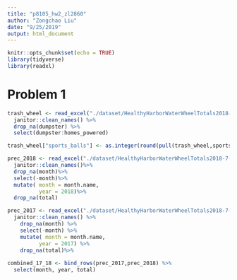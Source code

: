 ```yaml
---
title: "p8105_hw2_zl2860"
author: "Zongchao Liu"
date: "9/25/2019"
output: html_document
---
```


```r
knitr::opts_chunk$set(echo = TRUE)
library(tidyverse)
library(readxl)
```

# Problem 1 

```r
trash_wheel <- read_excel("./dataset/HealthyHarborWaterWheelTotals2018-7-28.xlsx", sheet = 1) %>%
  janitor::clean_names() %>%
  drop_na(dumpster) %>%
  select(dumpster:homes_powered)

trash_wheel["sports_balls"] <- as.integer(round(pull(trash_wheel,sports_balls))) # pay attention to the rules of round()!!

prec_2018 <- read_excel("./dataset/HealthyHarborWaterWheelTotals2018-7-28.xlsx", sheet = 3, skip = 1)%>%
  janitor::clean_names()%>%
  drop_na(month)%>%
  select(-month)%>%
  mutate( month = month.name,
          year = 2018)%>%
  drop_na(total)

prec_2017 <- read_excel("./dataset/HealthyHarborWaterWheelTotals2018-7-28.xlsx", sheet = 4, skip = 1)%>%
  janitor::clean_names() %>%
    drop_na(month) %>%
    select(-month) %>%
    mutate( month = month.name,
          year = 2017) %>%
    drop_na(total)%>%
  
combined_17_18 <- bind_rows(prec_2017,prec_2018) %>%
  select(month, year, total)
  
  

  



  
  


```


